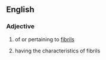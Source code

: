 ==English==

===Adjective===
{{en-adj}}

# {{not comparable}} of or pertaining to [[fibril]]s
# having the characteristics of fibrils